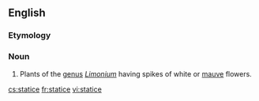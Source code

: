 ==English==
{{rfi}}
{{wikipedia|Limonium}}
{{wikispecies|Limonium}}

===Etymology===
{{rfe|lang=en}}
===Noun===
{{en-noun}}

# Plants of the [[genus]] ''[[Limonium]]'' having spikes of white or [[mauve]] flowers.

[[cs:statice]]
[[fr:statice]]
[[vi:statice]]